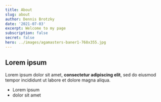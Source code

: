 ```yaml
---
title: About
slug: about
author: Dennis Brotzky
date: '2021-07-03'
excerpt: Welcome to my page
subscription: false
secret: false
hero: ../images/agamasters-baner1-768x355.jpg
---
```

## Lorem ipsum

Lorem ipsum dolor sit amet, **consectetur adipiscing elit**, sed do eiusmod tempor incididunt ut labore et dolore magna aliqua.

- Lorem ipsum
- dolor sit amet
